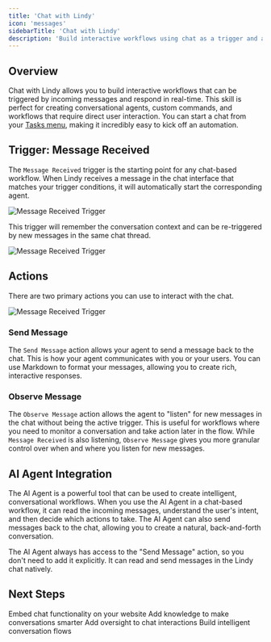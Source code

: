 ```yaml
---
title: 'Chat with Lindy'
icon: 'messages'
sidebarTitle: 'Chat with Lindy'
description: 'Build interactive workflows using chat as a trigger and an action.'
---
```


## Overview

Chat with Lindy allows you to build interactive workflows that can be triggered by incoming messages and respond in real-time. This skill is perfect for creating conversational agents, custom commands, and workflows that require direct user interaction. You can start a chat from your [Tasks menu](/skills/lindy-utilities/get-task), making it incredibly easy to kick off an automation.

## Trigger: Message Received

The `Message Received` trigger is the starting point for any chat-based workflow. When Lindy receives a message in the chat interface that matches your trigger conditions, it will automatically start the corresponding agent.

<Frame>
  <img src="/lindy-brand-assets/chat-with-lindy-task.png" alt="Message Received Trigger" />
</Frame>

This trigger will remember the conversation context and can be re-triggered by new messages in the same chat thread.

<Frame>
  <img src="/lindy-brand-assets/chat-with-lindy-trigger.png" alt="Message Received Trigger" />
</Frame>

## Actions

There are two primary actions you can use to interact with the chat.

<Frame>
  <img src="/lindy-brand-assets/chat-with-lindy-actions.png" alt="Message Received Trigger" />
</Frame>

### Send Message

The `Send Message` action allows your agent to send a message back to the chat. This is how your agent communicates with you or your users. You can use Markdown to format your messages, allowing you to create rich, interactive responses.

### Observe Message

The `Observe Message` action allows the agent to "listen" for new messages in the chat without being the active trigger. This is useful for workflows where you need to monitor a conversation and take action later in the flow. While `Message Received` is also listening, `Observe Message` gives you more granular control over when and where you listen for new messages.

## AI Agent Integration

The AI Agent is a powerful tool that can be used to create intelligent, conversational workflows. When you use the AI Agent in a chat-based workflow, it can read the incoming messages, understand the user's intent, and then decide which actions to take. The AI Agent can also send messages back to the chat, allowing you to create a natural, back-and-forth conversation.

<Tip>
The AI Agent always has access to the "Send Message" action, so you don't need to add it explicitly. It can read and send messages in the Lindy chat natively.
</Tip>

## Next Steps

<CardGroup cols={2}>
  <Card title="Lindy Embed" href="/skills/by-lindy/lindy-embed" icon="message-dots">
    Embed chat functionality on your website
  </Card>
  <Card title="Knowledge Base" href="/fundamentals/lindy-101/knowledge-base" icon="database">
    Add knowledge to make conversations smarter
  </Card>
  <Card title="Human in the Loop" href="/testing/human-in-the-loop" icon="square-user">
    Add oversight to chat interactions
  </Card>
  <Card title="AI Agents" href="/fundamentals/lindy-101/ai-agents" icon="brain-circuit">
    Build intelligent conversation flows
  </Card>
</CardGroup>